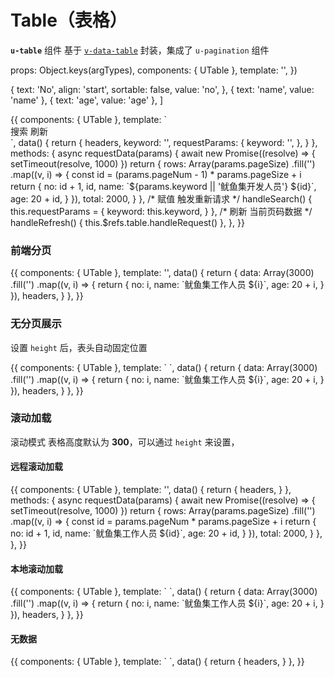 
<DocsStyle />

<Meta title="UI组件/Table（表格）" component={UTable} />

# Table（表格）

**`u-table`** 组件 基于 [`v-data-table`](https://vuetifyjs.com/zh-Hans/api/v-data-table/) 封装，集成了 `u-pagination` 组件

  props: Object.keys(argTypes),
  components: { UTable },
  template: '<u-table v-bind="$props" />',
})


  {
    text: 'No',
    align: 'start',
    sortable: false,
    value: 'no',
  },
  { text: 'name', value: 'name' },
  { text: 'age', value: 'age' },
]

<Preview>
  <Story name="基本使用">
    {{
      components: { UTable },
      template: `
        <div>
          <div class="d-flex">
            <div><v-text-field class="mr-4" v-model="keyword" dense outlined /></div>
            <v-btn class="mr-4" color="primary" @click="handleSearch">搜索</v-btn> 
            <v-btn color="error" @click="handleRefresh">刷新</v-btn> 
          </div>
          <u-table ref="table" :requestParams="requestParams" :serveRequest="requestData" :headers="headers" />
        </div>
      `,
      data() {
        return {
          headers,
          keyword: '',
          requestParams: {
            keyword: '',
          },
        }
      },
      methods: {
        async requestData(params) {
          await new Promise((resolve) => {
            setTimeout(resolve, 1000)
          })
          return {
            rows: Array(params.pageSize)
              .fill('')
              .map((v, i) => {
                const id = (params.pageNum - 1) * params.pageSize + i
                return {
                  no: id + 1,
                  id,
                  name: `${params.keyword || '鱿鱼集开发人员'} ${id}`,
                  age: 20 + id,
                }
              }),
            total: 2000,
          }
        },
        /* 赋值 触发重新请求 */
        handleSearch() {
          this.requestParams = {
            keyword: this.keyword,
          }
        },
        /* 刷新 当前页码数据 */
        handleRefresh() {
          this.$refs.table.handleRequest()
        },
      },
    }}
  </Story>
</Preview>

<ArgsTable of={UTable} />

### 前端分页

<Preview>
  <Story name="前端分页">
    {{
      components: { UTable },
      template: '<u-table :data="data" :headers="headers" />',
      data() {
        return {
          data: Array(3000)
            .fill('')
            .map((v, i) => {
              return {
                no: i,
                name: `鱿鱼集工作人员 ${i}`,
                age: 20 + i,
              }
            }),
          headers,
        }
      },
    }}
  </Story>
</Preview>

### 无分页展示

设置 `height` 后，表头自动固定位置

<Preview>
  <Story name="无分页展示">
    {{
      components: { UTable },
      template: `
            <u-table height="400px" :data="data" :showPagination="false" :headers="headers" />
          `,
      data() {
        return {
          data: Array(3000)
            .fill('')
            .map((v, i) => {
              return {
                no: i,
                name: `鱿鱼集工作人员 ${i}`,
                age: 20 + i,
              }
            }),
          headers,
        }
      },
    }}
  </Story>
</Preview>

### 滚动加载

滚动模式 表格高度默认为 **300**，可以通过 `height` 来设置，

#### 远程滚动加载

<Preview>
  <Story name="远程滚动加载">
    {{
      components: { UTable },
      template:
        '<u-table mode="scroll" :serveRequest="requestData" :headers="headers" />',
      data() {
        return {
          headers,
        }
      },
      methods: {
        async requestData(params) {
          await new Promise((resolve) => {
            setTimeout(resolve, 1000)
          })
          return {
            rows: Array(params.pageSize)
              .fill('')
              .map((v, i) => {
                const id = params.pageNum * params.pageSize + i
                return {
                  no: id + 1,
                  id,
                  name: `鱿鱼集工作人员 ${id}`,
                  age: 20 + id,
                }
              }),
            total: 2000,
          }
        },
      },
    }}
  </Story>
</Preview>

#### 本地滚动加载

<Preview>
  <Story name="本地滚动加载">
    {{
      components: { UTable },
      template: `
        <u-table mode="scroll" :data="data" :headers="headers" />
      `,
      data() {
        return {
          data: Array(3000)
            .fill('')
            .map((v, i) => {
              return {
                no: i,
                name: `鱿鱼集工作人员 ${i}`,
                age: 20 + i,
              }
            }),
          headers,
        }
      },
    }}
  </Story>
</Preview>

#### 无数据

<Preview>
  <Story name="无数据">
    {{
      components: { UTable },
      template: `
        <u-table :loading="true" :data="[]" :headers="headers">
        </u-table>
      `,
      data() {
        return {
          headers,
        }
      },
    }}
  </Story>
</Preview>

